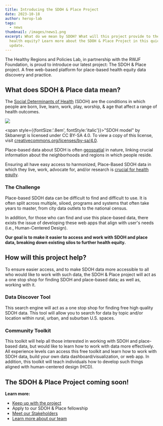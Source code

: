 ```yaml
---
title: Introducing the SDOH & Place Project
date: 2023-10-18
author: herop-lab
tags:
  - news
thumbnail: /images/news1.png
excerpt: What do we mean by SDOH? What will this project provide to the field of
  health equity? Learn more about the SDOH & Place Project in this quick news
  update.
---
```

The Healthy Regions and Policies Lab, in partnership with the RWJF Foundation, is proud to introduce our latest project: The SDOH & Place project. A free web-based platform for place-based health equity data discovery and practice.

## What does SDOH & Place data mean?

The [Social Determinants of Health](https://www.who.int/health-topics/social-determinants-of-health#tab=tab_1) (SDOH) are the conditions in which people are born, live, learn, work, play, worship, & age that affect a range of health outcomes.

![](/images/sdoh_model.gif)

<span style={{fontSize:'.8em', fontStyle:'italic'}}>"SDOH model" by Skbanergt is licensed under CC BY-SA 4.0. To view a copy of this license, visit <a href="https://creativecommons.org/licenses/by-sa/4.0">creativecommons.org/licenses/by-sa/4.0</a>.</span>



Place-based data about SDOH is often [geospatial](https://jamanetwork.com/journals/jamanetworkopen/fullarticle/2759757) in nature, linking crucial information about the neighborhoods and regions in which people reside.

Ensuring all have easy access to harmonized, Place-Based SDOH data in which they live, work, advocate for, and/or research is [crucial for health equity](https://www.rwjf.org/en/insights/our-research/2021/10/charting-a-course-for-an-equity-centered-data-system.html).

### The Challenge

Place-based SDOH data can be difficult to find and difficult to use. It is often split across multiple, siloed, programs and systems that often take years to master, from city data outlets to the national census.

In addition, for those who can find and use this place-based data, there exists the issue of developing these web apps that align with user's needs (i.e., Human-Centered Design).

**Our goal is to make it easier to access and work with SDOH and place data, breaking down existing silos to further health equity.**

## How will this project help?

To ensure easier access, and to make SDOH data more accessible to all who would like to work with such data, the SDOH & Place project will act as a one stop shop for finding SDOH and place-based data; as well as, working with it.

### Data Discover Tool

This search engine will act as a one stop shop for finding free high quality SDOH data. This tool will allow you to search for data by topic and/or location within rural, urban, and suburban U.S. spaces.

### Community Toolkit

This toolkit will help all those interested in working with SDOH and place-based data, but would like to learn how to work with data more effectively. All experience levels can access this free toolkit and learn how to work with SDOH data, build your own data dashboard/visualization, or web app. In addition, this toolkit will teach individuals how to develop such things aligned with human-centered design (HCD).

## The SDOH & Place Project coming soon!

**Learn more:**

* [Keep up with the project](https://sdohplace.org/news)
* Apply to our SDOH & Place fellowship
* [Meet our Stakeholders](https://sdohplace.org/news/introducing-our-advisory-boards)
* [Learn more about our team](https://sdohplace.org/about)
